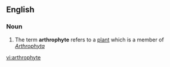 ==English==

===Noun===
{{en-noun}}

# The term '''arthrophyte''' refers to a [[plant]] which is a member of ''[[w:Arthrophyta|Arthrophyta]]''

[[vi:arthrophyte]]